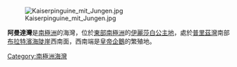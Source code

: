 [[Image:Kaiserpinguine_mit_Jungen.jpg|thumb]]

'''阿曼達灣'''是[[南極洲|南極洲]]的海灣，位於[[東部南極洲|東部南極洲]]的[[伊麗莎白公主地|伊麗莎白公主地]]，處於[[普里茲灣|普里茲灣]]南部[[布拉特濱海陡崖|布拉特濱海陡崖]]西南面，西南端是[[皇帝企鵝|皇帝企鵝]]的繁殖地。

{{coord|69|15|S|76|50|E|source:ATS|display=title}}

{{Antarctica-geo-stub}}
[[Category:南極洲海灣|Category:南極洲海灣]]